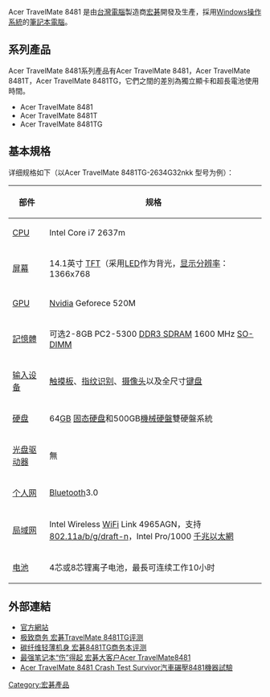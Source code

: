 
{{Infobox information appliance
| name = Acer TravelMate 8481
| image = [[File:Acer_TravelMate_8481TG.jpg|250px]]
| caption = Acer TravelMate 8481TG中國大陸版
| developer = [[宏碁|宏碁]]
| type = [[筆記本電腦|筆記本電腦]]
| releasedate = '''美國：'''2011年
| connectivity =
[[USB|USB]] 3.0 <br />
[[HDMI|HDMI]]<br />
底座
| lifespan =
| media =
| os = [[Windows_7|Windows 7]]
| power = 
| cpu = Intel Core i3/i5/i7
| graphics = 
| memory = 4 GB RAM
| display = 1366 × 768 [[像素|像素]]{{convert|14.1|in|cm|abbr=on}} 對角<br />, [[LED|LED]]背光式顯示屏
| service =
| dimensions = {{convert|328.7|in|mm|abbr=on}} ''(h)''<br />{{convert|239.9|in|mm|abbr=on}} ''(w)''<br />{{convert|18|in|mm|abbr=on}} ''(d)''
| weight = {{convert|25.75|oz|g|abbr=on}}
| related = 
| website = [http://us.acer.com/ac/en/US/content/professional-model/LX.V4V03.112]
}}

Acer TravelMate 8481 是由[[台灣|台灣]][[電腦|電腦]]製造商[[宏碁|宏碁]]開發及生產，採用[[Windows|Windows]][[操作系統|操作系統]]的[[筆記本電腦|筆記本電腦]]。

==系列產品==
Acer TravelMate 8481系列產品有Acer TravelMate 8481，Acer TravelMate 8481T，Acer TravelMate 8481TG，它們之間的差別為獨立顯卡和超長電池使用時間。
*Acer TravelMate 8481
*Acer TravelMate 8481T
*Acer TravelMate 8481TG

==基本規格==

详细规格如下（以Acer TravelMate 8481TG-2634G32nkk 型号为例）：

{| class="wikitable"
! 部件 
! 规格 
|-
|[[中央处理器|CPU]]
|Intel Core i7 2637m
|-
|[[显示器|屏幕]]
|14.1英寸 [[薄膜電晶體液晶顯示器|TFT]]（采用[[LED|LED]]作为背光，[[显示分辨率|显示分辨率]]：1366x768
|-
|[[GPU|GPU]]
|[[Nvidia|Nvidia]] Geforece 520M
|-
|[[記憶體|記憶體]] 
|可选2-8GB PC2-5300 [[DDR3_SDRAM|DDR3 SDRAM]] 1600 MHz [[SO-DIMM|SO-DIMM]]
|-
|[[输入设备|输入设备]]
|[[触摸板|触摸板]]、[[指纹识别|指纹识别]]、[[摄像头|摄像头]]以及全尺寸[[键盘|键盘]]
|-
|[[硬盘|硬盘]]
|64[[Gigabyte|GB]] [[固态硬盘|固态硬盘]]和500GB[[機械硬盤|機械硬盤]]雙硬盤系統
|-
|[[光盘驱动器|光盘驱动器]]
|無
|-
|[[个人网|个人网]]
|[[藍牙|Bluetooth]]3.0
|-
|[[局域网|局域网]]
|Intel Wireless [[Wi-Fi|WiFi]] Link 4965AGN，支持[[IEEE_802.11|802.11a/b/g/draft-n]]，Intel Pro/1000 [[千兆以太網|千兆以太網]]
|-
|[[电池|电池]]
|4芯或8芯锂离子电池，最長可连续工作10小时
|}

==外部連結==
*[https://web.archive.org/web/20140307105856/http://www.acer.com.cn/ac/zh/CN/content/professional-model/LX.V4W03.054 官方網站]
*[http://tech.sina.com.cn/n/2011-12-29/15461986110.shtml 极致商务 宏碁TravelMate 8481TG评测]{{Wayback|url=http://tech.sina.com.cn/n/2011-12-29/15461986110.shtml |date=20140307100453 }}
*[http://www.pcpop.com/doc/0/730/730508_1.shtml 碳纤维轻薄机身 宏碁8481TG商务本评测]{{Wayback|url=http://www.pcpop.com/doc/0/730/730508_1.shtml |date=20140307101111 }}
*[http://v.youku.com/v_show/id_XMzAwNTk3ODky.html 最强笔记本“伤”得起 宏碁大客户Acer TravelMate8481]{{Wayback|url=http://v.youku.com/v_show/id_XMzAwNTk3ODky.html |date=20140307114712 }}
*[http://v.youku.com/v_show/id_XNDE5MzU0NTQw.html Acer TravelMate 8481 Crash Test Survivor汽車碾壓8481機器試驗]{{Wayback|url=http://v.youku.com/v_show/id_XNDE5MzU0NTQw.html |date=20140307113140 }}

[[Category:宏碁產品|Category:宏碁產品]]